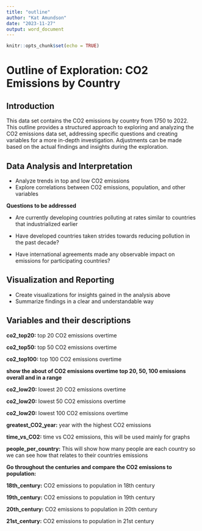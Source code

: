 ```yaml
---
title: "outline"
author: "Kat Amundson"
date: "2023-11-27"
output: word_document
---
```


```r
knitr::opts_chunk$set(echo = TRUE)
```

# Outline of Exploration: CO2 Emissions by Country

## Introduction

This data set contains the CO2 emissions by country from 1750 to 2022. This outline provides a structured approach to exploring and analyzing the CO2 emissions data set, addressing specific questions and creating variables for a more in-depth investigation. Adjustments can be made based on the actual findings and insights during the exploration.

## Data Analysis and Interpretation

-   Analyze trends in top and low CO2 emissions
-   Explore correlations between CO2 emissions, population, and other variables

**Questions to be addressed**

-   Are currently developing countries polluting at rates similar to countries that industrialized earlier

-   Have developed countries taken strides towards reducing pollution in the past decade?

-   Have international agreements made any observable impact on emissions for participating countries?

## Visualization and Reporting

-   Create visualizations for insights gained in the analysis above
-   Summarize findings in a clear and understandable way

## Variables and their descriptions

**co2_top20:** top 20 CO2 emissions overtime

**co2_top50:** top 50 CO2 emissions overtime

**co2_top100:** top 100 CO2 emissions overtime

**show the about of CO2 emissions overtime top 20, 50, 100 emissions overall and in a range**

**co2_low20:** lowest 20 CO2 emissions overtime

**co2_low20:** lowest 50 CO2 emissions overtime

**co2_low20:** lowest 100 CO2 emissions overtime

**greatest_CO2_year:** year with the highest CO2 emissions

**time_vs_CO2:** time vs CO2 emissions, this will be used mainly for graphs

**people_per_country:** This will show how many people are each country so we can see how that relates to their countries emissions

**Go throughout the centuries and compare the CO2 emissions to population:**

**18th_century:** CO2 emissions to population in 18th century

**19th_century:** CO2 emissions to population in 19th century

**20th_century:** CO2 emissions to population in 20th century

**21st_century:** CO2 emissions to population in 21st century
